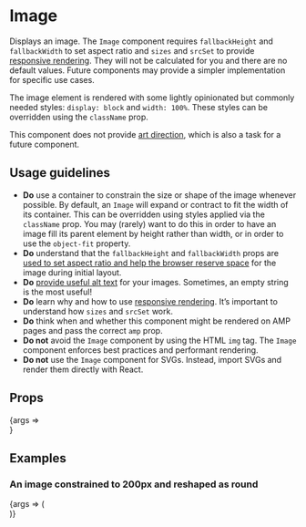 
<Meta title="Image" component={Image} />

# Image

Displays an image. The `Image` component requires `fallbackHeight` and `fallbackWidth` to set aspect ratio and `sizes` and `srcSet` to provide [responsive rendering](https://developer.mozilla.org/en-US/docs/Learn/HTML/Multimedia_and_embedding/Responsive_images). They will not be calculated for you and there are no default values. Future components may provide a simpler implementation for specific use cases.

The image element is rendered with some lightly opinionated but commonly needed styles: `display: block` and `width: 100%`. These styles can be overridden using the `className` prop.

This component does not provide [art direction](https://developer.mozilla.org/en-US/docs/Web/HTML/Element/picture), which is also a task for a future component.

## Usage guidelines

- **Do** use a container to constrain the size or shape of the image whenever possible. By default, an `Image` will expand or contract to fit the width of its container. This can be overridden using styles applied via the `className` prop. You may (rarely) want to do this in order to have an image fill its parent element by height rather than width, or in order to use the `object-fit` property.
- **Do** understand that the `fallbackHeight` and `fallbackWidth` props are [used to set aspect ratio and help the browser reserve space](https://blog.logrocket.com/jank-free-page-loading-with-media-aspect-ratios/) for the image during initial layout.
- **Do** [provide useful alt text](https://www.w3.org/WAI/tutorials/images/decision-tree/) for your images. Sometimes, an empty string is the most useful!
- **Do** learn why and how to use [responsive rendering](https://developer.mozilla.org/en-US/docs/Learn/HTML/Multimedia_and_embedding/Responsive_images). It’s important to understand how `sizes` and `srcSet` work.
- **Do** think when and whether this component might be rendered on AMP pages and pass the correct `amp` prop.
- **Do not** avoid the `Image` component by using the HTML `img` tag. The `Image` component enforces best practices and performant rendering.
- **Do not** use the `Image` component for SVGs. Instead, import SVGs and render them directly with React.

## Props

<Canvas>
	<Story
		args={{
			alt: 'A studio portrait of Lena Waithe',
			fallbackHeight: 400,
			fallbackWidth: 400,
			sizes: '(max-width: 200px) 200w, 400w',
			src: 'https://cms.qz.com/wp-content/uploads/2018/01/lenawaithe-portrait.jpg?quality=75&strip=all&w=400&h=400&crop=1',
			srcSet: `
				https://cms.qz.com/wp-content/uploads/2018/01/lenawaithe-portrait.jpg?quality=75&strip=all&w=200&h=200&crop=1 200w 1x,
				https://cms.qz.com/wp-content/uploads/2018/01/lenawaithe-portrait.jpg?quality=75&strip=all&w=400&h=400&crop=1 200w 2x,
				https://cms.qz.com/wp-content/uploads/2018/01/lenawaithe-portrait.jpg?quality=75&strip=all&w=400&h=400&crop=1 400w 1x,
				https://cms.qz.com/wp-content/uploads/2018/01/lenawaithe-portrait.jpg?quality=75&strip=all&w=800&h=800&crop=1 400w 2x
			`,
		}}
		name="Default"
	>
		{args => <div style={{ maxWidth: 400 }}><Image {...args} /></div>}
	</Story>
</Canvas>

<ArgsTable story="Default" />

## Examples

### An image constrained to 200px and reshaped as round

<Canvas>
	<Story
		args={{
			alt: 'A studio portrait of Lena Waithe',
			fallbackHeight: 400,
			fallbackWidth: 400,
			sizes: '(max-width: 100px) 100w, 200w',
			src: 'https://cms.qz.com/wp-content/uploads/2018/01/lenawaithe-portrait.jpg?quality=75&strip=all&w=400&h=400&crop=1',
			srcSet: `
				https://cms.qz.com/wp-content/uploads/2018/01/lenawaithe-portrait.jpg?quality=75&strip=all&w=100&h=100&crop=1 100w 1x,
				https://cms.qz.com/wp-content/uploads/2018/01/lenawaithe-portrait.jpg?quality=75&strip=all&w=200&h=200&crop=1 100w 2x,
				https://cms.qz.com/wp-content/uploads/2018/01/lenawaithe-portrait.jpg?quality=75&strip=all&w=200&h=200&crop=1 200w 1x,
				https://cms.qz.com/wp-content/uploads/2018/01/lenawaithe-portrait.jpg?quality=75&strip=all&w=400&h=400&crop=1 200w 2x
			`,
		}}
		name="Reshaped"
	>
		{args => (
			<div style={{ borderRadius: '50%', maxWidth: 200, overflow: 'hidden' }}>
				<Image {...args} />
			</div>
		)}
	</Story>
</Canvas>
